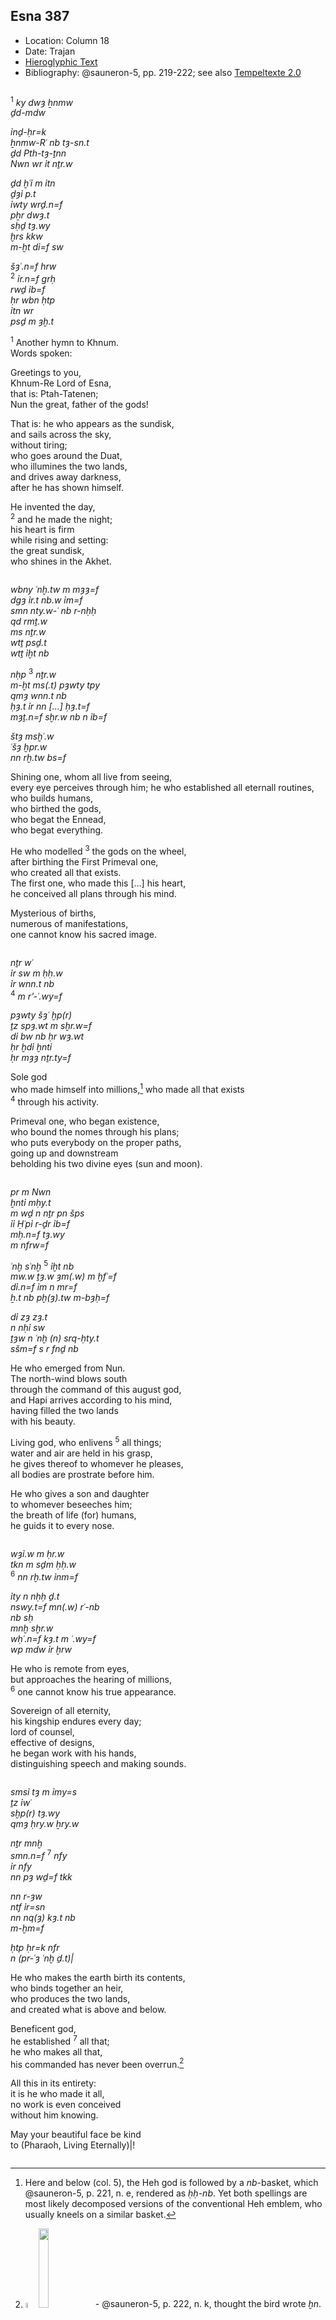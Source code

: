 ## Esna 387 {-}  
  
<style>  
  
  .col2 {  
    columns: 2 320px;         /* number of columns and width in pixels*/  
    -webkit-columns: 2 320px; /* chrome, safari */  
    -moz-columns: 2 320px;    /* firefox */  
    -webkit-column-break-inside: avoid;  
    -page-break-inside: avoid;  
    -break-inside: avoid;  
  }  
  
</style>  

- Location: Column 18
- Date: Trajan
- [Hieroglyphic Text](https://www.ifao.egnet.net/uploads/publications/enligne/Temples-Esna003.pdf#page=413){target="_blank"}
- Bibliography: @sauneron-5, pp. 219-222; see also [Tempeltexte 2.0](http://www.tempeltexte.uni-tuebingen.de/portal/#/text-detail/1411){target="_blank"}

<div class="col2">  

^1^ *ky dwȝ ẖnmw*  
*ḏd-mdw *  
   
*ỉnḏ-ḥr=k*  
*ẖnmw-Rʿ nb tȝ-sn.t*  
*ḏd Pth-tȝ-ṯnn*  
*Nwn wr ỉt nṯr.w*  
  
*ḏd ḫʿỉ m ỉtn*  
*ḏȝỉ p.t*  
*ỉwty wrḏ.n=f*  
*pẖr dwȝ.t*  
*sḥḏ tȝ.wy*  
*ḫrs kkw*  
*m-ḫt dỉ=f sw*  
   
*šȝʿ.n=f hrw*  
^2^ *ỉr.n=f grḥ*  
*rwḏ ỉb=f*   
*ḥr wbn ḥtp*  
*ỉtn wr*  
*psḏ m ȝḫ.t*  
  
^1^ Another hymn to Khnum.  
Words spoken:   
  
Greetings to you,    
Khnum-Re Lord of Esna,   
that is: Ptah-Tatenen;    
Nun the great, father of the gods!   
  
That is: he who appears as the sundisk,    
and sails across the sky,    
without tiring;  
who goes around the Duat,    
who illumines the two lands,    
and drives away darkness,   
after he has shown himself.  
  
He invented the day,  
^2^ and he made the night;  
his heart is firm   
while rising and setting:    
the great sundisk,   
who shines in the Akhet.

</div>

<div class="col2">

*wbny ʿnḫ.tw m mȝȝ=f*  
*dgȝ ỉr.t nb.w ỉm=f*  
*smn nty.w-ʿ nb r-nḥḥ*  
*qd rmṯ.w*  
*ms nṯr.w*  
*wtṯ psḏ.t*  
*wtṯ ỉḫt nb*  
   
*nḥp* ^3^ *nṯr.w*  
*m-ḫt ms(.t) pȝwty tpy*  
*qmȝ wnn.t nb*  
*ḥȝ.t ỉr nn [...] ḥȝ.t=f*  
*mȝṯ.n=f sḫr.w nb n ỉb=f*  
   
*štȝ msḫʿ.w*  
*ʿšȝ ḫpr.w*  
*nn rḫ.tw bs=f*  
  
Shining one, whom all live from seeing,  
every eye perceives through him;
he who established all eternall routines,  
who builds humans,  
who birthed the gods,    
who begat the Ennead,    
who begat everything.  
    
He who modelled ^3^ the gods on the wheel,   
after birthing the First Primeval one,    
who created all that exists.  
The first one, who made this [...] his heart,   
he conceived all plans through his mind.  
  
Mysterious of births,  
numerous of manifestations,  
one cannot know his sacred image.  

</div>

<div class="col2">  

*nṯr wʿ*   
*ỉr sw m ḥḥ.w*  
*ỉr wnn.t nb *  
^4^ *m r'-ʿ.wy=f*  
   
*pȝwty šȝʿ ḫp(r)*  
*ṯz spȝ.wt m sḫr.w=f*  
*dỉ bw nb ḥr wȝ.wt*  
*ḥr ḫdỉ ḫntỉ*  
*ḥr mȝȝ nṯr.ty=f*  
   
Sole god   
who made himself into millions,[^fn-387-1] 
who made all that exists  
^4^ through his activity.  
  
Primeval one, who began existence,  
who bound the nomes through his plans;   
who puts everybody on the proper paths,   
going up and downstream   
beholding his two divine eyes (sun and moon).

</div>

[^fn-387-1]: Here and below (col. 5), the Heh god is followed by a *nb*-basket, which @sauneron-5, p. 221, n. e, rendered as *ḥḥ-nb*. Yet both spellings are most likely decomposed versions of the conventional Heh emblem, who usually kneels on a similar basket.

<div class="col2">  

*pr m Nwn*  
*ḫntỉ mḥy.t *  
*m wḏ n nṯr pn šps*  
*ỉỉ Ḥʿpỉ r-ḏr ỉb=f*  
*mḥ.n=f tȝ.wy*  
*m nfrw=f*  
   
*ʿnḫ sʿnḫ* ^5^ *ỉḫt nb*  
*mw.w ṯȝ.w ȝm(.w) m ḫfʿ=f*  
*dỉ.n=f ỉm n mr=f*  
*ẖ.t nb pḫ(ȝ).tw m-bȝḥ=f*  
   
*dỉ zȝ zȝ.t*  
*n nḥỉ sw*  
*ṯȝw n ʿnḫ (n) srq-ḥty.t*  
*sšm=f s r fnḏ nb*  
     
He who emerged from Nun.  
The north-wind blows south  
through the command of this august god,  
and Hapi arrives according to his mind,     
having filled the two lands  
with his beauty.  
  
Living god, who enlivens ^5^ all things;  
water and air are held in his grasp,   
he gives thereof to whomever he pleases,  
all bodies are prostrate before him.  
  
He who gives a son and daughter  
to whomever beseeches him;  
the breath of life (for) humans,  
he guids it to every nose.  

</div>

<div class="col2">  

*wȝỉ.w m ḥr.w*  
*tkn m sḏm ḥḥ.w*  
^6^ *nn rḫ.tw ỉnm=f*  
   
*ỉty n nḥḥ ḏ.t*  
*nswy.t=f mn(.w) rʿ-nb*  
*nb sḥ*  
*mnḫ sḫr.w*  
*wḥʿ.n=f kȝ.t m ʿ.wy=f*  
*wp mdw ỉr ḫrw*  
  
He who is remote from eyes,  
but approaches the hearing of millions,  
^6^ one cannot know his true appearance.  
  
Sovereign of all eternity,  
his kingship endures every day;  
lord of counsel,  
effective of designs,  
he began work with his hands,  
distinguishing speech and making sounds.  

</div>

<div class="col2">  

*smsỉ tȝ m ỉmy=s*  
*ṯz ỉwʿ*  
*sḫp(r) tȝ.wy*  
*qmȝ ḥry.w ẖry.w*  
   
*nṯr mnḫ *  
*smn.n=f* ^7^ *nfy*  
*ỉr nfy*  
*nn pȝ wḏ=f tkk*  
   
*nn r-ȝw*  
*ntf ỉr=sn*  
*nn nq(ȝ) kȝ.t nb*  
*m-ḫm=f*  
   
*ḥtp ḥr=k nfr*  
*n (pr-ʿȝ ʿnḫ ḏ.t)|*  
   
He who makes the earth birth its contents,  
who binds together an heir,  
who produces the two lands,   
and created what is above and below.  
  
Beneficent god,  
he established ^7^ all that;  
he who makes all that,  
his commanded has never been overrun.[^fn-387-2]  
  
All this in its entirety:  
it is he who made it all,  
no work is even conceived   
without him knowing.  
  
May your beautiful face be kind   
to (Pharaoh, Living Eternally)|!  

</div>

[^fn-387-2]: ![](./images/387_7_1.png){width=4.5%}![](./images/387_7_2.png){width=18%} - @sauneron-5, p. 222, n. k, thought the bird wrote *ḫn*. But overlooked parallels indicate it represents the auxiliary verb *pȝỉ*, "to accomplish in the past": see *Urk*. VIII, 142 (3); *Esna* II, 17, 41 (partially damaged).